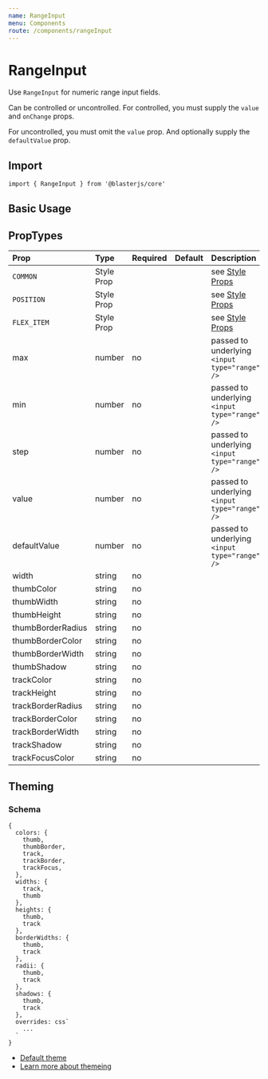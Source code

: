 ```yaml
---
name: RangeInput
menu: Components
route: /components/rangeInput
---
```



# RangeInput

Use `RangeInput` for numeric range input fields.

Can be controlled or uncontrolled. For controlled, you must supply the
`value` and `onChange` props.

For uncontrolled, you must omit the `value` prop. And optionally supply the
`defaultValue` prop.

## Import
`import { RangeInput } from '@blasterjs/core'`

## Basic Usage

<Playground>
    <RangeInput width="300px" min={0} max={40} />
</Playground>

## PropTypes
| Prop | Type | Required | Default | Description |
|:-----|:-----|:---------|:--------|:------------|
| `COMMON` | Style Prop |  |  | see [Style Props](/style-props) |
| `POSITION` | Style Prop |  |  | see [Style Props](/style-props) |
| `FLEX_ITEM` | Style Prop |  |  | see [Style Props](/style-props) |
| max | number | no | | passed to underlying `<input type="range" />` |
| min | number | no | | passed to underlying `<input type="range" />` |
| step | number | no | | passed to underlying `<input type="range" />` |
| value | number | no | | passed to underlying `<input type="range" />` |
| defaultValue | number | no | | passed to underlying `<input type="range" />` |
| width | string | no | | |
| thumbColor | string | no | | |
| thumbWidth | string | no | | |
| thumbHeight | string | no | | |
| thumbBorderRadius | string | no | | |
| thumbBorderColor | string | no | | |
| thumbBorderWidth | string | no | | |
| thumbShadow | string | no | | |
| trackColor | string | no | | |
| trackHeight | string | no | | |
| trackBorderRadius | string | no | | |
| trackBorderColor | string | no | | |
| trackBorderWidth | string | no | | |
| trackShadow | string | no | | |
| trackFocusColor | string | no | | |

## Theming

### Schema
```
{
  colors: {
    thumb,
    thumbBorder,
    track,
    trackBorder,
    trackFocus,
  },
  widths: {
    track,
    thumb
  },
  heights: {
    thumb,
    track
  },
  borderWidths: {
    thumb,
    track
  },
  radii: {
    thumb,
    track
  },
  shadows: {
    thumb,
    track
  },
  overrides: css`
    ...
  `
}
```

- [Default theme](https://github.com/raster-foundry/blasterjs/tree/master/packages/core/theme/components/RangeInput)
- [Learn more about themeing](/blaster-theme)
